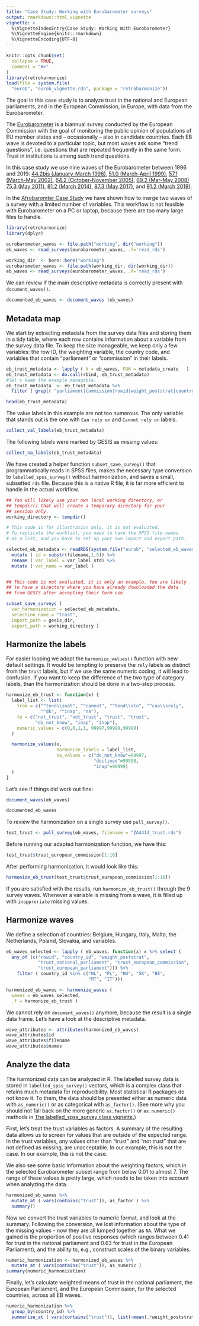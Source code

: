 ---
title: "Case Study: Working with Eurobarometer surveys"
output: rmarkdown::html_vignette
vignette: >
  %\VignetteIndexEntry{Case Study: Working With Eurobarometer}
  %\VignetteEngine{knitr::rmarkdown}
  %\VignetteEncoding{UTF-8}
---

```{r, include = FALSE}
knitr::opts_chunk$set(
  collapse = TRUE,
  comment = "#>"
)
library(retroharmonize)
load(file = system.file(
  "eurob", "eurob_vignette.rda", package = "retroharmonize"))
```

The goal in this case study is to analyze trust in the national and European parliaments, and in the European Commission, in Europe, with data from the Eurobarometer. 

The [Eurobarometer](https://ec.europa.eu/commfrontoffice/publicopinion/index.cfm) is a biannual survey conducted by the European Commission with the goal of monitoring the public opinion of populations of EU member states and -- occasionally -- also in candidate countries. Each EB wave is devoted to a particular topic, but most waves ask some "trend questions", i.e. questions that are repeated frequently in the same form. Trust in institutions is among such trend questions.

In this case study we use nine waves of the Eurobarometer between 1996 and 2019: 
[44.2bis (January-March 1996)](https://search.gesis.org/research_data/ZA2828), [51.0 (March-April 1999)](https://search.gesis.org/research_data/ZA3171), [57.1 (March-May 2002)](https://search.gesis.org/research_data/ZA3639), [64.2 (October-November 2005)](https://search.gesis.org/research_data/ZA4414), [69.2 (Mar-May 2008)](https://search.gesis.org/research_data/ZA4744)
[75.3 (May 2011)](https://search.gesis.org/research_data/ZA5481), [81.2 (March 2014)](https://search.gesis.org/research_data/ZA5913), [87.3 (May 2017)](https://search.gesis.org/research_data/ZA6863), and [91.2 (March 2019)](https://search.gesis.org/research_data/ZA7562).  

In the [Afrobaromter Case Study](https://retroharmonize.dataobservatory.eu/articles/afrobarometer.html) we have shown how to merge two waves of a survey with a limited number of variables.  This workflow is not feasible with Eurobarometer on a PC or laptop, because there are too many large files to handle. 


```{r setup, message=FALSE}
library(retroharmonize)
library(dplyr)
```


```{r import-display, eval=FALSE}
eurobarometer_waves <- file.path("working", dir("working"))
eb_waves <- read_surveys(eurobarometer_waves, .f='read_rds')
```

```{r import-here, echo=FALSE}
working_dir  <- here::here("working")
eurobarometer_waves <- file.path(working_dir, dir(working_dir))
eb_waves <- read_surveys(eurobarometer_waves, .f='read_rds')
```

We can review if the main descriptive metadata is correctly present with `document_waves()`.

```{r document-waves, eval=FALSE}
documented_eb_waves <- document_waves (eb_waves) 
```

## Metadata map

We start by extracting metadata from the survey data files and storing them in a tidy table, where each row contains information about a variable from the survey data file. To keep the size manageable, we keep only a few variables: the row ID, the weighting variable, the country code, and variables that contain "parliament" or "commission" in their labels.

```{r metadata, eval=FALSE}
eb_trust_metadata <- lapply ( X = eb_waves, FUN = metadata_create   )
eb_trust_metadata <- do.call(rbind, eb_trust_metadata)
#let's keep the example managable:
eb_trust_metadata  <- eb_trust_metadata %>%
  filter ( grepl( "parliament|commission|rowid|weight_poststrat|country_id", var_name_orig ))

```

```{r head}
head(eb_trust_metadata)
```

The value labels in this example are not too numerous.  The only variable that stands out is the one with `Can rely on` and `Cannot rely on` labels. 

```{r valid-labels}
collect_val_labels(eb_trust_metadata)
```

The following labels were marked by GESIS as missing values:

```{r missing-labels}
collect_na_labels(eb_trust_metadata)
```

We have created a helper function `subset_save_survey()` that programmatically reads in SPSS files, makes the necessary type conversion to `labelled_spss_survey()` without harmonization, and saves a small, subsetted `rds` file. Because this is a native R file, it is far more efficient to handle in the actual workflow.

```{r}
## You will likely use your own local working directory, or
## tempdir() that will create a temporary directory for your 
## session only. 
working_directory <- tempdir()
```


```{r subsetting, eval=FALSE}
# This code is for illustration only, it is not evaluated.
# To replicate the worklist, you need to have the SPSS file names 
# as a list, and you have to set up your own import and export path.

selected_eb_metadata <- readRDS(system.file("eurob", "selected_eb_waves.rds", package = "retroharmonize")) %>%
  mutate ( id = substr(filename,1,6)) %>%
  rename ( var_label = var_label_std) %>%
  mutate ( var_name = var_label )


## This code is not evaluated, it is only an example. You are likely 
## to have a directory where you have already downloaded the data
## from GESIS after accepting their term use.

subset_save_surveys ( 
  var_harmonization = selected_eb_metadata, 
  selection_name = "trust",
  import_path = gesis_dir, 
  export_path = working_directory )

```

## Harmonize the labels

For easier looping we adopt the `harmonize_values()` function with new default settings. It would be tempting to preserve the `rely` labels as distinct from the `trust` labels, but if we use the same numeric coding, it will lead to confusion. If you want to keep the difference of the two type of category labels, than the harmonization should be done in a two-step process. 

```{r specificfunction}
harmonize_eb_trust <- function(x) {
  label_list <- list(
    from = c("^tend\\snot", "^cannot", "^tend\\sto", "^can\\srely",
             "^dk", "^inap", "na"), 
    to = c("not_trust", "not_trust", "trust", "trust",
           "do_not_know", "inap", "inap"), 
    numeric_values = c(0,0,1,1, 99997,99999,99999)
  )

  harmonize_values(x, 
                   harmonize_labels = label_list, 
                   na_values = c("do_not_know"=99997,
                                 "declined"=99998,
                                 "inap"=99999)
  )
}
```

Let's see if things did work out fine:

```{r, eval=FALSE}
document_waves(eb_waves)
```
```{r, echo=FALSE}
documented_eb_waves
```

To review the harmonization on a single survey use `pull_survey()`. 

```{r, check, eval=FALSE}
test_trust <- pull_survey(eb_waves, filename = "ZA4414_trust.rds")
```

Before running our adapted harmonization function, we have this:

```{r, pulled-check}
test_trust$trust_european_commission[1:16]
```

After performing harmonization, it would look like this:

```{r}
harmonize_eb_trust(test_trust$trust_european_commission[1:16])
```

If you are satisfied with the results, run `harmonize_eb_trust()` through the 9 survey waves. Whenever a variable is missing from a wave, it is filled up with `inapproriate` missing values.

## Harmonize waves

We define a selection of countries: Belgium, Hungary, Italy, Malta, the Netherlands, Poland, Slovakia, and variables.

```{r}
eb_waves_selected <- lapply ( eb_waves, function(x) x %>% select ( 
  any_of (c("rowid", "country_id", "weight_poststrat", 
            "trust_national_parliament", "trust_european_commission", 
            "trust_european_parliament"))) %>%
    filter ( country_id %in% c("NL", "PL", "HU", "SK", "BE", 
                               "MT", "IT")))

```


```{r harmonizewaves, eval=FALSE}
harmonized_eb_waves <- harmonize_waves ( 
  waves = eb_waves_selected, 
  .f = harmonize_eb_trust )
```

We cannot rely on `document_waves()` anymore, because the result is a single data frame. Let's have a look at the descriptive metadata.

```{r}
wave_attributes <- attributes(harmonized_eb_waves)
wave_attributes$id
wave_attributes$filename
wave_attributes$names
```
## Analyze the data

The harmonized data can be analyzed in R.  The labelled survey data is stored in `labelled_spss_survey()` vectors, which is a complex class that retains much metadata for reproducibility. Most statistical R packages do not know it. To them, the data should be presented either as numeric data with `as_numeric()` or as categorical with `as_factor()`.  (See more why you should not fall back on the more generic `as.factor()` or `as.numeric()` methods in [The labelled_spss_survey class vignette.](https://retroharmonize.dataobservatory.eu/articles/labelled_spss_survey.html))


First, let's treat the trust variables as factors. A summary of the resulting data allows us to screen for values that are outside of the expected range. In the trust variables, any values other than "trust" and "not trust" that are not defined as missing, are unacceptable. In our example, this is not the case. In our example, this is not the case. 

We also see some basic information about the weighting factors, which in the selected Eurobarometer subset range from below 0.01 to almost 7. The range of these values is pretty large, which needs to be taken into account when analyzing the data.

```{r factor}
harmonized_eb_waves %>%
  mutate_at ( vars(contains("trust")), as_factor ) %>%
  summary()
```

Now we convert the trust variables to numeric format, and look at the summary. Following the conversion, we lost information about the type of the missing values - now they are all lumped together as `NA`. What we gained is the proportion of positive responses (which ranges between 0.41 for trust in the national parliament and 0.63 for trust in the European Parliament), and the ability to, e.g., construct scales of the binary variables.

```{r numericrepr}
numeric_harmonization <- harmonized_eb_waves %>%
  mutate_at ( vars(contains("trust")), as_numeric )
summary(numeric_harmonization)
```

Finally, let's calculate weighted means of trust in the national parliament, the European Parliament, and the European Commission, for the selected countries, across all EB waves.

```{r}
numeric_harmonization %>%
  group_by(country_id) %>%
  summarize_at ( vars(contains("trust")), list(~mean(.*weight_poststrat, na.rm=TRUE))) 
```


